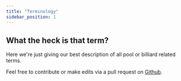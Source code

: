 ```yaml
---
title: "Terminology"
sidebar_position: 1
---
```


## What the heck is that term?

Here we're just giving our best description of all pool or billiard related terms.

Feel free to contribute or make edits via a pull request on [Github](https://github.com/grezxune/pool-stuff).
